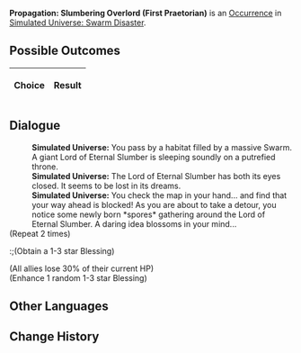 {{Simulated Universe Event Infobox
|title         = Propagation: Slumbering Overlord (First Praetorian)
|image         = Random Event 4.png
|type          =
|domains_su    = 
|domains_ext   = 
|domains_swarm = Swarm
|domains_gng   = 
|requirements  =
|prev          = {{tx}}
|next          = {{tx}}
|indexRewards  =
|characters    = 
}}
'''Propagation: Slumbering Overlord (First Praetorian)''' is an [[Simulated Universe/Occurrence|Occurrence]] in [[Simulated Universe: Swarm Disaster]].

==Possible Outcomes==
{| class="article-table"
!Choice
!Result

|}

<!--
==Gameplay Notes==

-->
==Dialogue==
{{Dialogue Start}}
:'''Simulated Universe:''' You pass by a habitat filled by a massive Swarm. A giant Lord of Eternal Slumber is sleeping soundly on a putrefied throne.
:'''Simulated Universe:''' The Lord of Eternal Slumber has both its eyes closed. It seems to be lost in its dreams.
:'''Simulated Universe:''' You check the map in your hand... and find that your way ahead is blocked! As you are about to take a detour, you notice some newly born *spores* gathering around the Lord of Eternal Slumber. A daring idea blossoms in your mind...
;(Repeat 2 times)
:;(Obtain a 1-3 star Blessing)
;(All allies lose 30% of their current HP)
;(Enhance 1 random 1-3 star Blessing)
{{Dialogue End}}

==Other Languages==
{{Other Languages
|en   = Propagation: Slumbering Overlord (First Praetorian)
|zhs  = 繁育•沉睡领主（一级卫戍）
|zht  = 繁育•沉睡領主（一級衛戍）
|ja   = {{Rubi|繁殖|はんしょく}}・{{Rubi|深眠|しんみん}}の{{Rubi|領主|りょうしゅ}}（{{Rubi|一級守備|いっきゅうしゅび}}）
|ko   = 번식•깊이 잠든 영주(1급 경비)
|es   = Propagación: Cacique dormido (primer pretoriano)
|fr   = Le seigneur assoupi de la Propagation (premier prétorien)
|ru   = Распространение: Повелитель сна (гарнизон ур. 1)
|th   = แพร่พันธุ์: ท่านผู้หลับใหล (กองกำลังระดับ 1)
|vi   = Sinh Sôi - Lãnh Chúa Ngủ Say (Cảnh Vệ Cấp 1)
|de   = Die Ausbreitung: Schlafender Herrscher (Garnisonsstufe 1)
|id   = Propagation: Raja yang Tertidur (Garnisun Tingkat 1)
|pt   = Propagação: Soberano Adormecido (Primeiro Pretoriano)
}}

==Change History==
{{Change History|1.3}}
